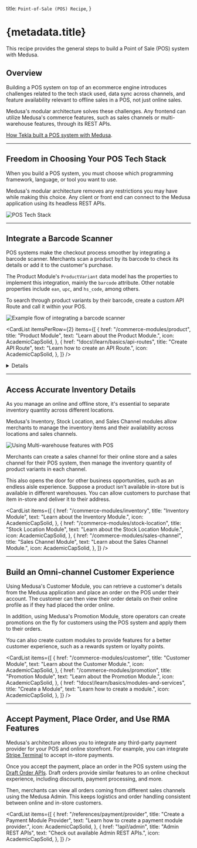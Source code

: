 
  title: `Point-of-Sale (POS) Recipe`,
}

# {metadata.title}

This recipe provides the general steps to build a Point of Sale (POS) system with Medusa.

## Overview

Building a POS system on top of an ecommerce engine introduces challenges related to the tech stack used, data sync across channels, and feature availability relevant to offline sales in a POS, not just online sales.

Medusa's modular architecture solves these challenges. Any frontend can utilize Medusa's commerce features, such as sales channels or multi-warehouse features, through its REST APIs.

<Note title="Related use-case">

[How Tekla built a POS system with Medusa](https://medusajs.com/blog/tekla-agilo-pos-case/).

</Note>

---

## Freedom in Choosing Your POS Tech Stack

When you build a POS system, you must choose which programming framework, language, or tool you want to use.

Medusa's modular architecture removes any restrictions you may have while making this choice. Any client or front end can connect to the Medusa application using its headless REST APIs.

![POS Tech Stack](https://res.cloudinary.com/dza7lstvk/image/upload/v1709034046/Medusa%20Book/pos-tech-stack_fy8uiu.jpg)

<Card
  href="!api!/admin"
  title="Admin REST APIs"
  text="Check out available Admin REST APIs in Medusa."
  icon={AcademicCapSolid}
/>

---

## Integrate a Barcode Scanner

POS systems make the checkout process smoother by integrating a barcode scanner. Merchants scan a product by its barcode to check its details or add it to the customer's purchase.

The Product Module's `ProductVariant` data model has the properties to implement this integration, mainly the `barcode` attribute. Other notable properties include `ean`, `upc`, and `hs_code`, among others.

To search through product variants by their barcode, create a custom API Route and call it within your POS.

![Example flow of integrating a barcode scanner](https://res.cloudinary.com/dza7lstvk/image/upload/v1709034282/Medusa%20Book/pos-scan-barcode_a8j8ew.jpg)

<CardList
  itemsPerRow={2}
  items={[
    {
      href: "/commerce-modules/product",
      title: "Product Module",
      text: "Learn about the Product Module.",
      icon: AcademicCapSolid,
    },
    {
      href: "!docs!/learn/basics/api-routes",
      title: "Create API Route",
      text: "Learn how to create an API Route.",
      icon: AcademicCapSolid,
    },
  ]}
/>

<Details summaryContent="Example: Search Products By Barcode API Route">

Here’s an example of creating a custom API Route at `/store/pos/search-barcode` that searches product variants by a barcode:

  ```ts title="src/api/store/pos/search-barcode/route.ts" collapsibleLines="1-8" expandButtonLabel="Show Imports"
  import type { 
    MedusaRequest, 
    MedusaResponse, 
  } from "@medusajs/medusa"
  import { MedusaError } from "@medusajs/utils"
  import { Modules } from "@medusajs/utils"
  import { IProductModuleService } from "@medusajs/types"

export const GET = async (req: MedusaRequest, res: MedusaResponse) => {
  const barcode = (req.query.barcode as string) || ""
  if (!barcode) {
    throw new MedusaError(MedusaError.Types.INVALID_DATA, "Barcode is required")
  }
  // get product service
  const productModuleService: IProductModuleService = req.scope.resolve(
    Modules.PRODUCT
  )

  // retrieve product variants by barcode
  const productVariants = await productModuleService.listProductVariants({
    // @ts-ignore
    barcode,
  })

  res.json({
    product_variants: productVariants,
  })
}
```

</Details>

---

## Access Accurate Inventory Details

As you manage an online and offline store, it's essential to separate inventory quantity across different locations.

Medusa's Inventory, Stock Location, and Sales Channel modules allow merchants to manage the inventory items and their availability across locations and sales channels.

![Using Multi-warehouse features with POS](https://res.cloudinary.com/dza7lstvk/image/upload/v1709034731/Medusa%20Book/pos-multiwarehouse_r1z48x.jpg)

Merchants can create a sales channel for their online store and a sales channel for their POS system, then manage the inventory quantity of product variants in each channel.

This also opens the door for other business opportunities, such as an endless aisle experience. Suppose a product isn't available in-store but is available in different warehouses. You can allow customers to purchase that item in-store and deliver it to their address.

<CardList
  items={[
    {
      href: "/commerce-modules/inventory",
      title: "Inventory Module",
      text: "Learn about the Inventory Module.",
      icon: AcademicCapSolid,
    },
    {
      href: "/commerce-modules/stock-location",
      title: "Stock Location Module",
      text: "Learn about the Stock Location Module.",
      icon: AcademicCapSolid,
    },
    {
      href: "/commerce-modules/sales-channel",
      title: "Sales Channel Module",
      text: "Learn about the Sales Channel Module.",
      icon: AcademicCapSolid,
    },
  ]}
/>

---

## Build an Omni-channel Customer Experience

Using Medusa's Customer Module, you can retrieve a customer's details from the Medusa application and place an order on the POS under their account. The customer can then view their order details on their online profile as if they had placed the order online.

In addition, using Medusa's Promotion Module, store operators can create promotions on the fly for customers using the POS system and apply them to their orders.

You can also create custom modules to provide features for a better customer experience, such as a rewards system or loyalty points.

<CardList
  items={[
    {
      href: "/commerce-modules/customer",
      title: "Customer Module",
      text: "Learn about the Customer Module.",
      icon: AcademicCapSolid,
    },
    {
      href: "/commerce-modules/promotion",
      title: "Promotion Module",
      text: "Learn about the Promotion Module.",
      icon: AcademicCapSolid,
    },
    {
      href: "!docs!/learn/basics/modules-and-services",
      title: "Create a Module",
      text: "Learn how to create a module.",
      icon: AcademicCapSolid,
    },
  ]}
/>

---

## Accept Payment, Place Order, and Use RMA Features

Medusa's architecture allows you to integrate any third-party payment provider for your POS and online storefront. For example, you can integrate [Stripe Terminal](https://stripe.com/terminal) to accept in-store payments.

Once you accept the payment, place an order in the POS system using the [Draft Order APIs](!api!/admin#draft-orders). Draft orders provide similar features to an online checkout experience, including discounts, payment processing, and more.

Then, merchants can view all orders coming from different sales channels using the Medusa Admin. This keeps logistics and order handling consistent between online and in-store customers.

<CardList
  items={[
    {
      href: "/references/payment/provider",
      title: "Create a Payment Module Provider",
      text: "Learn how to create a payment module provider.",
      icon: AcademicCapSolid,
    },
    {
      href: "!api!/admin",
      title: "Admin REST APIs",
      text: "Check out available Admin REST APIs.",
      icon: AcademicCapSolid,
    },
  ]}
/>
